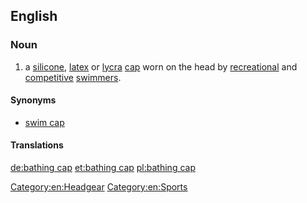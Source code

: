 ==English==

===Noun===
{{en-noun|head=[[bathing]] [[cap]]}}

# a [[silicone]], [[latex]] or [[Lycra|lycra]] [[cap]] worn on the head by [[recreation]]al and [[competitive]] [[swimmer]]s.

====Synonyms====
* [[swim cap]]

====Translations====
{{trans-see|cap worn by swimmers|swim cap}}

[[Category:en:Headgear]]
[[Category:en:Sports]]

[[de:bathing cap]]
[[et:bathing cap]]
[[pl:bathing cap]]